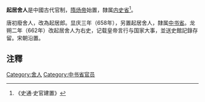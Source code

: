 '''起居舍人'''是中國古代官制，[[隋炀帝|隋炀帝]]始置，隸属[[内史省|内史省]]<ref>《史通·史官建置》</ref>。

唐初廢舍人，改為起居郎。显庆三年（658年），另置起居舍人，隸属[[中书省|中书省]]。龙朔二年（662年）改起居舍人为右史，记载皇帝言行与国家大事，並送史館記錄存留。宋朝沿置。

==注釋==
{{reflist}}
[[Category:舍人|Category:舍人]]
[[Category:中书省官员|Category:中书省官员]]